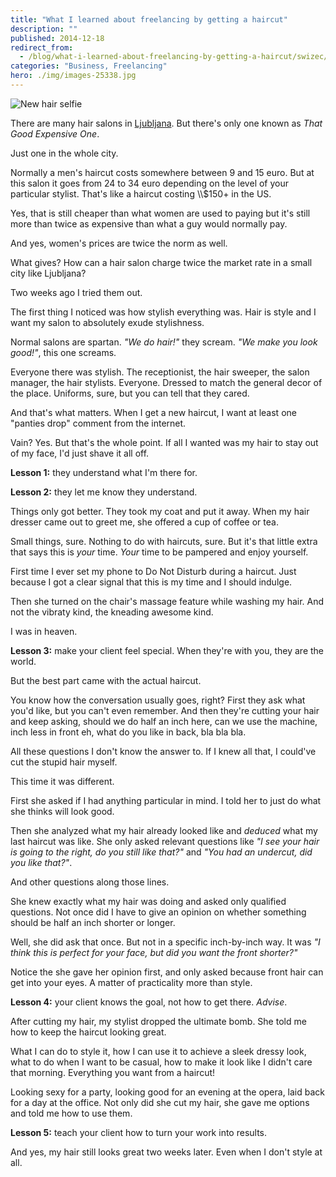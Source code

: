 ```yaml
---
title: "What I learned about freelancing by getting a haircut"
description: ""
published: 2014-12-18
redirect_from:
  - /blog/what-i-learned-about-freelancing-by-getting-a-haircut/swizec/6625
categories: "Business, Freelancing"
hero: ./img/images-25338.jpg
---
```


![New hair selfie](./img/images-25338.jpg "New hair selfie")

There are many hair salons in [Ljubljana](<http://maps.google.com/maps?ll=46.0555555556,14.5083333333&spn=0.1,0.1&q=46.0555555556,14.5083333333 (Ljubljana)&t=h> "Ljubljana"). But there's only one known as _That Good Expensive One_.

Just one in the whole city.

Normally a men's haircut costs somewhere between 9 and 15 euro. But at this salon it goes from 24 to 34 euro depending on the level of your particular stylist. That's like a haircut costing \\\\\$150+ in the US.

Yes, that is still cheaper than what women are used to paying but it's still more than twice as expensive than what a guy would normally pay.

And yes, women's prices are twice the norm as well.

What gives? How can a hair salon charge twice the market rate in a small city like Ljubljana?

Two weeks ago I tried them out.

The first thing I noticed was how stylish everything was. Hair is style and I want my salon to absolutely exude stylishness.

Normal salons are spartan. _"We do hair!"_ they scream. _"We make you look good!"_, this one screams.

Everyone there was stylish. The receptionist, the hair sweeper, the salon manager, the hair stylists. Everyone. Dressed to match the general decor of the place. Uniforms, sure, but you can tell that they cared.

And that's what matters. When I get a new haircut, I want at least one "panties drop" comment from the internet.

Vain? Yes. But that's the whole point. If all I wanted was my hair to stay out of my face, I'd just shave it all off.

**Lesson 1:** they understand what I'm there for.

**Lesson 2:** they let me know they understand.

Things only got better. They took my coat and put it away. When my hair dresser came out to greet me, she offered a cup of coffee or tea.

Small things, sure. Nothing to do with haircuts, sure. But it's that little extra that says this is _your_ time. _Your_ time to be pampered and enjoy yourself.

First time I ever set my phone to Do Not Disturb during a haircut. Just because I got a clear signal that this is my time and I should indulge.

Then she turned on the chair's massage feature while washing my hair. And not the vibraty kind, the kneading awesome kind.

I was in heaven.

**Lesson 3:** make your client feel special. When they're with you, they are the world.

But the best part came with the actual haircut.

You know how the conversation usually goes, right? First they ask what you'd like, but you can't even remember. And then they're cutting your hair and keep asking, should we do half an inch here, can we use the machine, inch less in front eh, what do you like in back, bla bla bla.

All these questions I don't know the answer to. If I knew all that, I could've cut the stupid hair myself.

This time it was different.

First she asked if I had anything particular in mind. I told her to just do what she thinks will look good.

Then she analyzed what my hair already looked like and _deduced_ what my last haircut was like. She only asked relevant questions like _"I see your hair is going to the right, do you still like that?"_ and _"You had an undercut, did you like that?"_.

And other questions along those lines.

She knew exactly what my hair was doing and asked only qualified questions. Not once did I have to give an opinion on whether something should be half an inch shorter or longer.

Well, she did ask that once. But not in a specific inch-by-inch way. It was _"I think this is perfect for your face, but did you want the front shorter?"_

Notice the she gave her opinion first, and only asked because front hair can get into your eyes. A matter of practicality more than style.

**Lesson 4:** your client knows the goal, not how to get there. _Advise_.

After cutting my hair, my stylist dropped the ultimate bomb. She told me how to keep the haircut looking great.

What I can do to style it, how I can use it to achieve a sleek dressy look, what to do when I want to be casual, how to make it look like I didn't care that morning. Everything you want from a haircut!

Looking sexy for a party, looking good for an evening at the opera, laid back for a day at the office. Not only did she cut my hair, she gave me options and told me how to use them.

**Lesson 5:** teach your client how to turn your work into results.

And yes, my hair still looks great two weeks later. Even when I don't style at all.

